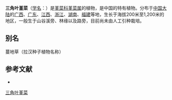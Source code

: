 {{Speciesbox
| name = 三角叶堇菜
| status = 
| status_system = 
| image =
| genus = Viola
| species =  triangulifolia
| authority = W. Beck.
}}

'''三角叶堇菜'''（[[学名|学名]]：{{lang|la|''Viola triangulifolia''}}）是[[堇菜科|堇菜科]][[堇菜属|堇菜属]]的植物，是中国的特有植物。分布于[[中国大陆|中国大陆]]的[[广西|广西]]、[[广东|广东]]、[[江西|江西]]、[[浙江|浙江]]、[[湖南|湖南]]、[[福建|福建]]等地，生长于海拔200米至1,200米的地区，一般生于山谷溪旁、林缘以及路旁，目前尚未由人工引种栽培。

== 别名 ==
蔓地草（拉汉种子植物名称）

== 参考文献 ==
<div class="references-small">
* {{cite web| url =http://www.bioinfo.cn/db05/KmzwSpecies.php?action=view&id=23857| title =三角叶堇菜| work =《中国高等植物数据库全库》| publisher =中国科学院微生物研究所| author =昆明植物研究所| accessdate =2009-02-25| deadurl =yes| archiveurl =https://web.archive.org/web/20160305024005/http://www.bioinfo.cn/db05/KmzwSpecies.php?action=view&id=23857| archivedate =2016-03-05}}
</div>
{{Taxonbar|from=Q10866819}}

[[Category:堇菜属|三角叶堇菜]]


{{植物小作品}}